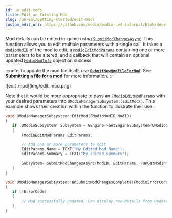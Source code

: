 ```yaml
---
id: ue-edit-mods
title: Edit an Existing Mod
slug: /unreal/getting-started/edit-mods
custom_edit_url: https://github.com/modio/modio-ue4-internal/blob/develop/Plugins/Modio/Doc/doc_root/en-us/getting-started/edit-mods.mdx
---
```



Mod details can be edited in-game using [`SubmitModChangesAsync`](/unreal/refdocs/#submitmodchangesasync-1).  This function allows you to edit multiple parameters with a single call.  It takes a [`ModioModID`](/unreal/refdocs/#modiomodid) of the mod to edit, a [`ModioEditModParams`](/unreal/refdocs/#modioeditmodparams) containing one or more parameters to be altered, and a callback that will contain an optional updated [`ModioModInfo`](/unreal/refdocs/#modiomodinfo) object on success.

:::note
To update the mod file itself, use [**`SubmitNewModFileForMod`**](/unreal/refdocs/#submitnewmodfileformod).  See **[Submitting a file for a mod](submit-mods#submitting-a-file-for-a-mod)** for more information.
:::

<Tabs group-id="languages">
  <TabItem value="blueprint" label="Blueprint">
![edit_mod](img/edit_mod.png)

  </TabItem>
  <TabItem value="c++" label="C++" default>

Note that it would be more appropriate to pass an [`FModioEditModParams`](/unreal/refdocs/#modioeditmodparams) with your desired parameters into `UModioManagerSubsystem::EditMod()`. This example shows their creation within the function to illustrate their use.

 ```cpp
void UModioManagerSubsystem::EditMod(FModioModID ModID)
{
	if (UModioSubsystem* Subsystem = GEngine->GetEngineSubsystem<UModioSubsystem>())
	{
		FModioEditModParams EditParams;

		// Add one or more parameters to edit
		EditParams.Name = TEXT("My Edited Mod Name");
		EditParams.Summary = TEXT("My edited summary");
		
		Subsystem->SubmitModChangesAsync(ModID, EditParams, FOnGetModInfoDelegateFast::CreateUObject(this, &UModioManagerSubsystem::OnSubmitModChangesComplete));
	}
}

void UModioManagerSubsystem::OnSubmitModChangesComplete(FModioErrorCode ErrorCode, FModioOptionalModInfo UpdatedInfo)
{
	if (!ErrorCode)
	{
		// Mod successfully updated. Can display new details from UpdatedInfo etc.
	}
}

```

  </TabItem>
</Tabs>